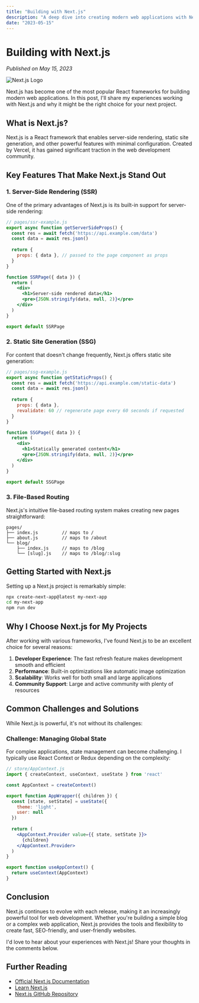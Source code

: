 ```yaml
---
title: "Building with Next.js"
description: "A deep dive into creating modern web applications with Next.js"
date: "2023-05-15"
---
```


# Building with Next.js

*Published on May 15, 2023*

![Next.js Logo](/images/nextjs-logo.png)

Next.js has become one of the most popular React frameworks for building modern web applications. In this post, I'll share my experiences working with Next.js and why it might be the right choice for your next project.

## What is Next.js?

Next.js is a React framework that enables server-side rendering, static site generation, and other powerful features with minimal configuration. Created by Vercel, it has gained significant traction in the web development community.

## Key Features That Make Next.js Stand Out

### 1. Server-Side Rendering (SSR)

One of the primary advantages of Next.js is its built-in support for server-side rendering:

```jsx
// pages/ssr-example.js
export async function getServerSideProps() {
  const res = await fetch('https://api.example.com/data')
  const data = await res.json()
  
  return {
    props: { data }, // passed to the page component as props
  }
}

function SSRPage({ data }) {
  return (
    <div>
      <h1>Server-side rendered data</h1>
      <pre>{JSON.stringify(data, null, 2)}</pre>
    </div>
  )
}

export default SSRPage
```

### 2. Static Site Generation (SSG)

For content that doesn't change frequently, Next.js offers static site generation:

```jsx
// pages/ssg-example.js
export async function getStaticProps() {
  const res = await fetch('https://api.example.com/static-data')
  const data = await res.json()
  
  return {
    props: { data },
    revalidate: 60 // regenerate page every 60 seconds if requested
  }
}

function SSGPage({ data }) {
  return (
    <div>
      <h1>Statically generated content</h1>
      <pre>{JSON.stringify(data, null, 2)}</pre>
    </div>
  )
}

export default SSGPage
```

### 3. File-Based Routing

Next.js's intuitive file-based routing system makes creating new pages straightforward:

```
pages/
├── index.js         // maps to /
├── about.js         // maps to /about
└── blog/
    ├── index.js     // maps to /blog
    └── [slug].js    // maps to /blog/:slug
```

## Getting Started with Next.js

Setting up a Next.js project is remarkably simple:

```bash
npx create-next-app@latest my-next-app
cd my-next-app
npm run dev
```

## Why I Choose Next.js for My Projects

After working with various frameworks, I've found Next.js to be an excellent choice for several reasons:

1. **Developer Experience**: The fast refresh feature makes development smooth and efficient
2. **Performance**: Built-in optimizations like automatic image optimization
3. **Scalability**: Works well for both small and large applications
4. **Community Support**: Large and active community with plenty of resources

## Common Challenges and Solutions

While Next.js is powerful, it's not without its challenges:

### Challenge: Managing Global State

For complex applications, state management can become challenging. I typically use React Context or Redux depending on the complexity:

```jsx
// store/AppContext.js
import { createContext, useContext, useState } from 'react'

const AppContext = createContext()

export function AppWrapper({ children }) {
  const [state, setState] = useState({
    theme: 'light',
    user: null
  })
  
  return (
    <AppContext.Provider value={{ state, setState }}>
      {children}
    </AppContext.Provider>
  )
}

export function useAppContext() {
  return useContext(AppContext)
}
```

## Conclusion

Next.js continues to evolve with each release, making it an increasingly powerful tool for web development. Whether you're building a simple blog or a complex web application, Next.js provides the tools and flexibility to create fast, SEO-friendly, and user-friendly websites.

I'd love to hear about your experiences with Next.js! Share your thoughts in the comments below.

## Further Reading

- [Official Next.js Documentation](https://nextjs.org/docs)
- [Learn Next.js](https://nextjs.org/learn)
- [Next.js GitHub Repository](https://github.com/vercel/next.js) 